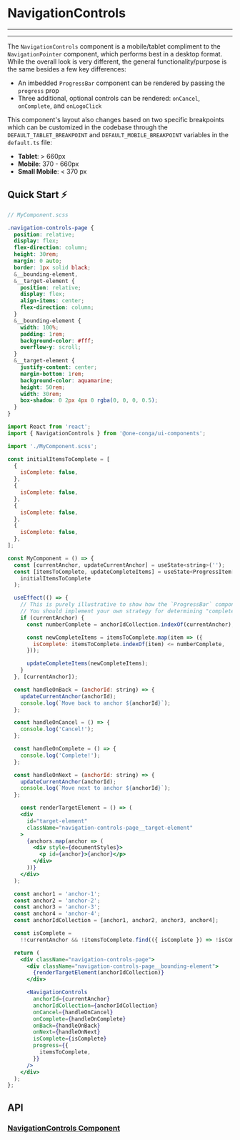 

<Meta
  title="Components/Navigation/NavigationControls/README"
  component={NavigationControls}
/>

# NavigationControls

---

<Story id="components-navigation-navigationcontrols--default" />

---

The `NavigationControls` component is a mobile/tablet compliment to the `NavigationPointer` component, which performs best in a desktop format. While the overall look is very different, the general functionality/purpose is the same besides a few key differences:

- An imbedded `ProgressBar` component can be rendered by passing the `progress` prop
- Three additional, optional controls can be rendered: `onCancel`, `onComplete`, and `onLogoClick`

This component's layout also changes based on two specific breakpoints which can be customized in the codebase through the `DEFAULT_TABLET_BREAKPOINT` and `DEFAULT_MOBILE_BREAKPOINT` variables in the `default.ts` file:

- **Tablet**: > 660px
- **Mobile**: 370 - 660px
- **Small Mobile**: < 370 px

## Quick Start ⚡️

```scss
// MyComponent.scss

.navigation-controls-page {
  position: relative;
  display: flex;
  flex-direction: column;
  height: 30rem;
  margin: 0 auto;
  border: 1px solid black;
  &__bounding-element,
  &__target-element {
    position: relative;
    display: flex;
    align-items: center;
    flex-direction: column;
  }
  &__bounding-element {
    width: 100%;
    padding: 1rem;
    background-color: #fff;
    overflow-y: scroll;
  }
  &__target-element {
    justify-content: center;
    margin-bottom: 1rem;
    background-color: aquamarine;
    height: 50rem;
    width: 30rem;
    box-shadow: 0 2px 4px 0 rgba(0, 0, 0, 0.5);
  }
}
```

```jsx
import React from 'react';
import { NavigationControls } from '@one-conga/ui-components';

import './MyComponent.scss';

const initialItemsToComplete = [
  {
    isComplete: false,
  },
  {
    isComplete: false,
  },
  {
    isComplete: false,
  },
  {
    isComplete: false,
  },
];

const MyComponent = () => {
  const [currentAnchor, updateCurrentAnchor] = useState<string>('');
  const [itemsToComplete, updateCompleteItems] = useState<ProgressItem[]>(
    initialItemsToComplete
  );

  useEffect(() => {
    // This is purely illustrative to show how the `ProgressBar` component works
    // You should implement your own strategy for determining "completeness"
    if (currentAnchor) {
      const numberComplete = anchorIdCollection.indexOf(currentAnchor);

      const newCompleteItems = itemsToComplete.map(item => ({
        isComplete: itemsToComplete.indexOf(item) <= numberComplete,
      }));

      updateCompleteItems(newCompleteItems);
    }
  }, [currentAnchor]);

  const handleOnBack = (anchorId: string) => {
    updateCurrentAnchor(anchorId);
    console.log(`Move back to anchor ${anchorId}`);
  };

  const handleOnCancel = () => {
    console.log('Cancel!');
  };

  const handleOnComplete = () => {
    console.log('Complete!');
  };

  const handleOnNext = (anchorId: string) => {
    updateCurrentAnchor(anchorId);
    console.log(`Move next to anchor ${anchorId}`);
  };

    const renderTargetElement = () => (
    <div
      id="target-element"
      className="navigation-controls-page__target-element"
    >
      {anchors.map(anchor => (
        <div style={documentStyles}>
          <p id={anchor}>{anchor}</p>
        </div>
      ))}
    </div>
  );

  const anchor1 = 'anchor-1';
  const anchor2 = 'anchor-2';
  const anchor3 = 'anchor-3';
  const anchor4 = 'anchor-4';
  const anchorIdCollection = [anchor1, anchor2, anchor3, anchor4];

  const isComplete =
    !!currentAnchor && !itemsToComplete.find(({ isComplete }) => !isComplete);

  return (
    <div className="navigation-controls-page">
      <div className="navigation-controls-page__bounding-element">
        {renderTargetElement(anchorIdCollection)}
      </div>

      <NavigationControls
        anchorId={currentAnchor}
        anchorIdCollection={anchorIdCollection}
        onCancel={handleOnCancel}
        onComplete={handleOnComplete}
        onBack={handleOnBack}
        onNext={handleOnNext}
        isComplete={isComplete}
        progress={{
          itemsToComplete,
        }}
      />
    </div>
  );
};
```

## API

### [NavigationControls Component](https://github.com/getconga/ai-analyze/blob/develop/Apps/ui-components/src/components/Navigation/NavigationControls/NavigationControls.tsx)

<Props of={NavigationControls} />
